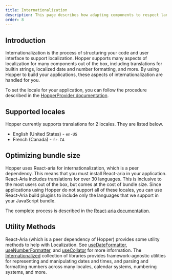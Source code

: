 ```yaml
---
title: Internationalization
description: This page describes how adapting components to respect languages and cultures of users around the world is an important way to help make your application accessible to the widest number of people.
order: 8
---
```


## Introduction

Internationalization is the process of structuring your code and user interface to support localization. Hopper supports many aspects of localization for many components out of the box, including translations for builtin strings, localized date and number formatting, and more. By using Hopper to build your applications, these aspects of internationalization are handled for you.

To set the locale for your application, you can follow the procedure described in the [HopperProvider documentation](../application/hopper-provider#locales).

## Supported locales

Hopper currently supports translations for 2 locales. They are listed below.

- English (United States) - `en-US`
- French (Canada) - `fr-CA`

## Optimizing bundle size

Hopper uses React-aria for internationalization, which is a peer dependency. This means that you must install React-aria in your application. React-Aria includes translations for over 30 languages.
This is inclusive to the most users out of the box, but comes at the cost of bundle size. Since applications using Hopper do not support all of these locales, you can use React-Aria build plugins to include only the languages that we support in your JavaScript bundle.

The complete process is described in the [React-aria documentation](https://react-spectrum.adobe.com/react-aria/internationalization.html#optimizing-bundle-size).

## Utility Methods

React-Aria (which is a peer dependency of Hopper) provides some utility methods to help with Localization. See [useDateFormatter](https://react-spectrum.adobe.com/react-aria/useDateFormatter.html), [useNumberFormatter](https://react-spectrum.adobe.com/react-aria/useNumberFormatter.html), and [useCollator](https://react-spectrum.adobe.com/react-aria/useCollator.html) for more information. The [Internationalized](https://react-spectrum.adobe.com/internationalized/index.html) collection of libraries provides framework-agnostic utilities for representing and manipulating dates and times, and parsing and formatting numbers across many locales, calendar systems, numbering systems, and more.
